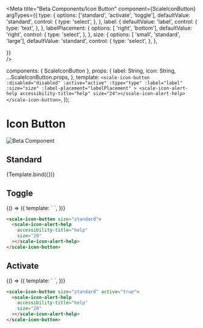 
<Meta
  title="Beta Components/Icon Button"
  component={ScaleIconButton}
  argTypes={{
    type: {
      options: ['standard', 'activate', 'toggle'],
      defaultValue: 'standard',
      control: {
        type: 'select',
      },
    },
    label: {
      defaultValue: 'label',
      control: {
        type: 'text',
      },
    }, 
    labelPlacement: {
      options: [ 'right', 'bottom'],
      defaultValue: 'right',
      control: {
        type: 'select',
      },
    },
    size: {
      options: [ 'small', 'standard', 'large'],
      defaultValue: 'standard',
      control: {
        type: 'select',
      },
    },
        
  }}  
/>

  components: { ScaleIconButton },
  props: {
    label: String,
    icon: String,
    ...ScaleIconButton.props,
  },
  template: `
    <scale-icon-button
      :disabled="disabled"
      :active="active"
      :type="type"
      :label="label"
      :size="size"
      :label-placement="labelPlacement"
    >
      <scale-icon-alert-help accessibility-title="help" size="24"></scale-icon-alert-help>
    </scale-icon-button>
  `,
});

<div
  style={{
    display: 'inline-flex',
    alignItems: 'center',
    justifyContent: 'space-between',
    width: '100%',
  }}
>
  <h1>Icon Button</h1>
  <img src="assets/beta.png" alt="Beta Component" />
</div>


## Standard

<Canvas withSource="none">
  <Story name="Standard" args={{}}>
    {Template.bind({})}
  </Story>
</Canvas>

<ArgsTable story="Standard" />

## Toggle

<Canvas withSource="none">
  <Story name="Selected" args={{}}>
    {() => ({
      template: `
        <scale-icon-button type="toggle" size="standard">
          <scale-icon-alert-help accessibility-title="help" size="20"></scale-icon-alert-help>
        </scale-icon-button>
      `,
    })}
  </Story>
</Canvas>

```html
<scale-icon-button size="standard">
  <scale-icon-alert-help
    accessibility-title="help"
    size="20"
  ></scale-icon-alert-help>
</scale-icon-button>
```

## Activate

<Canvas withSource="none">
  <Story name="Active" args={{}}>
    {() => ({
      template: `
        <scale-icon-button size="standard" type="activate">
          <scale-icon-alert-help accessibility-title="help" size="20"></scale-icon-alert-help>
        </scale-icon-button>
      `,
    })}
  </Story>
</Canvas>

```html
<scale-icon-button size="standard" active="true">
  <scale-icon-alert-help
    accessibility-title="help"
    size="20"
  ></scale-icon-alert-help>
</scale-icon-button>
```